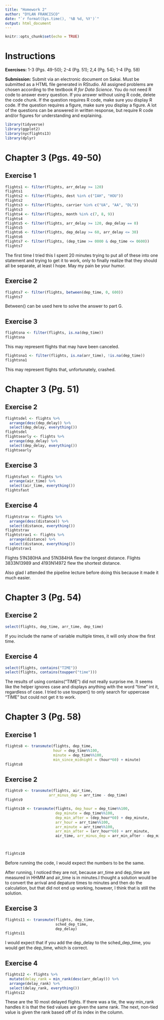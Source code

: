 ```yaml
---
title: "Homework 2"
author: "DYLAN FRANCISCO"
date: "`r format(Sys.time(), '%B %d, %Y')`"
output: html_document
---
```


```r
knitr::opts_chunk$set(echo = TRUE)
```

# Instructions

**Exercises:**  1-3 (Pgs. 49-50); 2-4 (Pg. 51); 2,4 (Pg. 54); 1-4 (Pg. 58)

**Submission:** Submit via an electronic document on Sakai. Must be submitted as a HTML file generated in RStudio. All assigned problems are chosen according to the textbook *R for Data Science*. You do not need R code to answer every question. If you answer without using R code, delete the code chunk. If the question requires R code, make sure you display R code. If the question requires a figure, make sure you display a figure. A lot of the questions can be answered in written response, but require R code and/or figures for understanding and explaining. 

```r
library(tidyverse)
library(ggplot2)
library(nycflights13)
library(dplyr)
```

# Chapter 3 (Pgs. 49-50)

##  Exercise 1
```r
flights1 <- filter(flights, arr_delay >= 120)
flights1
flights2 <- filter(flights, dest %in% c("IAH", "HOU"))
flights2
flights3 <- filter(flights, carrier %in% c("UA", "AA", "DL"))
flights3
flights4 <- filter(flights, month %in% c(7, 8, 9))
flights4
flights5 <- filter(flights, arr_delay >= 120, dep_delay == 0)
flights5
flights6 <- filter(flights, dep_delay >= 60, arr_delay <= 30)
flights6
flights7 <- filter(flights, (dep_time >= 0000 & dep_time <= 0600))
flights7
```

The first time I tried this I spent 20 minutes trying to put all of these into one statement and trying to get it to work, only to finally realize that they should all be separate, at least I hope. May my pain be your humor.

##  Exercise 2
```r
flights7 <- filter(flights, between(dep_time, 0, 600))
flights7
```

Between() can be used here to solve the answer to part G.

##  Exercise 3
```r
flightsna <- filter(flights, is.na(dep_time))
flightsna
```

This may represent flights that may have been canceled.

```r
flightsna1 <- filter(flights, is.na(arr_time), !is.na(dep_time))
flightsna1
```


This may represent flights that, unfortunately, crashed.

# Chapter 3 (Pg. 51)

##  Exercise 2
```r
flightsdel <- flights %>%
  arrange(desc(dep_delay)) %>%
  select(dep_delay, everything())
flightsdel
flightsearly <- flights %>%
  arrange(dep_delay) %>%
  select(dep_delay, everything())
flightsearly
```

##  Exercise 3
```r
flightsfast <- flights %>%
  arrange(air_time) %>%
  select(air_time, everything())
flightsfast 
```

##  Exercise 4
```r
flightstrav <- flights %>%
  arrange(desc(distance)) %>%
  select(distance, everything())
flightstrav
flightstrav1 <- flights %>%
  arrange(distance) %>%
  select(distance, everything())
flightstrav1
```

Flights 51N380HA and 51N384HA flew the longest distance. Flights 3833N13989 and 4193N14972 flew the shortest distance.

Also glad I attended the pipeline lecture before doing this because it made it much easier.

# Chapter 3 (Pg. 54)

##  Exercise 2
```r
select(flights, dep_time, arr_time, dep_time)
```

If you include the name of variable multiple times, it will only show the first time.

##  Exercise 4
```r
select(flights, contains("TIME"))
select(flights, contains(toupper("time")))
```

The results of using contains("TIME") did not really surprise me. It seems like the helper ignores case and displays anything with the word "time" int it, regardless of case. I tried to use toupper() to only search for uppercase "TIME" but could not get it to work.

# Chapter 3 (Pg. 58)

##  Exercise 1
```r
flights8 <- transmute(flights, dep_time,
                      hour = dep_time%%100,
                      minute = dep_time%%100,
                      min_since_midnight = (hour*60) + minute)
flights8

```

##  Exercise 2
```r
flights9 <- transmute(flights, air_time,
                    arr_minus_dep = arr_time - dep_time)
flights9

flights10 <- transmute(flights, dep_hour = dep_time%%100,
                       dep_minute = dep_time%%100,
                       dep_min_after = (dep_hour*60) + dep_minute,
                       arr_hour = arr_time%%100,
                       arr_minute = arr_time%%100,
                       arr_min_after = (arr_hour*60) + arr_minute,
                       air_time, arr_minus_dep = arr_min_after - dep_min_after)


                  
flights10
```

Before running the code, I would expect the numbers to be the same.

After running, I noticed they are not, because arr_time and dep_time are measured in HHMM and air_time is in minutes.I thought a solution would be to convert the arrival and depature times to minutes and then do the calculation, but that did not end up working, however, I think that is still the solution.

##  Exercise 3
```r
flights11 <- transmute(flights, dep_time,
                       sched_dep_time,
                       dep_delay)
flights11
```

I would expect that if you add the dep_delay to the sched_dep_time, you would get the dep_time, which is correct.

##  Exercise 4
```r
flights12 <- flights %>%
  mutate(delay_rank = min_rank(desc(arr_delay))) %>%
  arrange(delay_rank) %>%
  select(delay_rank, everything())
flights12
```

These are the 10 most delayed flights. If there was a tie, the way min_rank handles it is that the tied values are given the same rank. The next, non-tied value is given the rank based off of its index in the column. 
